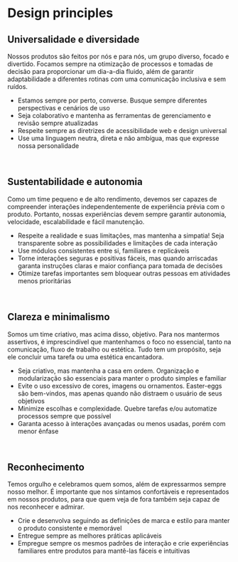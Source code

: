 

<Meta title="Foundation | Principles" />

# Design principles

## Universalidade e diversidade

Nossos produtos são feitos por nós e para nós, um grupo diverso, focado e divertido. Focamos sempre na otimização de processos e tomadas de decisão para proporcionar um dia-a-dia fluido, além de garantir adaptabilidade a diferentes rotinas com uma comunicação inclusiva e sem ruídos.

* Estamos sempre por perto, converse. Busque sempre diferentes perspectivas e cenários de uso
* Seja colaborativo e mantenha as ferramentas de gerenciamento e revisão sempre atualizadas
* Respeite sempre as diretrizes de acessibilidade web e design universal
* Use uma linguagem neutra, direta e não ambígua, mas que expresse nossa personalidade

<br />

## Sustentabilidade e autonomia

Como um time pequeno e de alto rendimento, devemos ser capazes de compreender interações independentemente de experiência prévia com o produto. Portanto, nossas experiências devem sempre garantir autonomia, velocidade, escalabilidade e fácil manutenção.

* Respeite a realidade e suas limitações, mas mantenha a simpatia! Seja transparente sobre as possibilidades e limitações de cada interação
* Use módulos consistentes entre si, familiares e replicáveis
* Torne interações seguras e positivas fáceis, mas quando arriscadas garanta instruções claras e maior confiança para tomada de decisões
* Otimize tarefas importantes sem bloquear outras pessoas em atividades menos prioritárias

<br />

## Clareza e minimalismo

Somos um time criativo, mas acima disso, objetivo. Para nos mantermos assertivos, é imprescindível que mantenhamos o foco no essencial, tanto na comunicação, fluxo de trabalho ou estética. Tudo tem um propósito, seja ele concluir uma tarefa ou uma estética encantadora.

* Seja criativo, mas mantenha a casa em ordem. Organização e modularização são essenciais para manter o produto simples e familiar
* Evite o uso excessivo de cores, imagens ou ornamentos. Easter-eggs são bem-vindos, mas apenas quando não distraem o usuário de seus objetivos
* Minimize escolhas e complexidade. Quebre tarefas e/ou automatize processos sempre que possível
* Garanta acesso à interações avançadas ou menos usadas, porém com menor ênfase

<br />

## Reconhecimento

Temos orgulho e celebramos quem somos, além de expressarmos sempre nosso melhor. É importante que nos sintamos confortáveis e representados em nossos produtos, para que quem veja de fora também seja capaz de nos reconhecer e admirar.

* Crie e desenvolva seguindo as definições de marca e estilo para manter o produto consistente e memorável
* Entregue sempre as melhores práticas aplicáveis
* Empregue sempre os mesmos padrões de interação e crie experiências familiares entre produtos para mantê-las fáceis e intuitivas